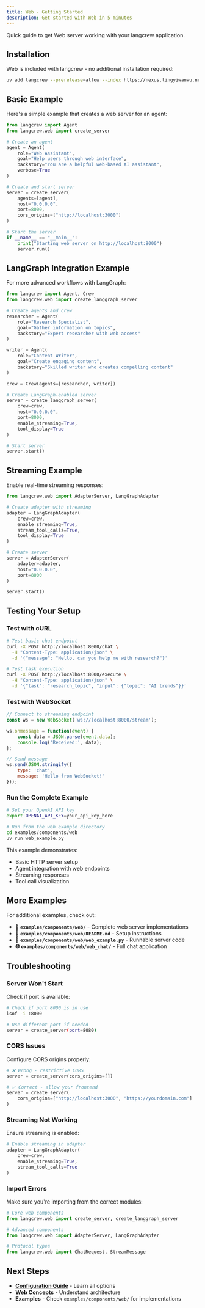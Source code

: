 ```yaml
---
title: Web - Getting Started
description: Get started with Web in 5 minutes
---
```


Quick guide to get Web server working with your langcrew application.

## Installation

Web is included with langcrew - no additional installation required:

```bash
uv add langcrew --prerelease=allow --index https://nexus.lingyiwanwu.net/repository/pypi-hosted/simple
```

## Basic Example

Here's a simple example that creates a web server for an agent:

```python
from langcrew import Agent
from langcrew.web import create_server

# Create an agent
agent = Agent(
    role="Web Assistant",
    goal="Help users through web interface",
    backstory="You are a helpful web-based AI assistant",
    verbose=True
)

# Create and start server
server = create_server(
    agents=[agent],
    host="0.0.0.0",
    port=8000,
    cors_origins=["http://localhost:3000"]
)

# Start the server
if __name__ == "__main__":
    print("Starting web server on http://localhost:8000")
    server.run()
```

## LangGraph Integration Example

For more advanced workflows with LangGraph:

```python
from langcrew import Agent, Crew
from langcrew.web import create_langgraph_server

# Create agents and crew
researcher = Agent(
    role="Research Specialist",
    goal="Gather information on topics",
    backstory="Expert researcher with web access"
)

writer = Agent(
    role="Content Writer", 
    goal="Create engaging content",
    backstory="Skilled writer who creates compelling content"
)

crew = Crew(agents=[researcher, writer])

# Create LangGraph-enabled server
server = create_langgraph_server(
    crew=crew,
    host="0.0.0.0",
    port=8000,
    enable_streaming=True,
    tool_display=True
)

# Start server
server.start()
```

## Streaming Example

Enable real-time streaming responses:

```python
from langcrew.web import AdapterServer, LangGraphAdapter

# Create adapter with streaming
adapter = LangGraphAdapter(
    crew=crew,
    enable_streaming=True,
    stream_tool_calls=True,
    tool_display=True
)

# Create server
server = AdapterServer(
    adapter=adapter,
    host="0.0.0.0",
    port=8000
)

server.start()
```

## Testing Your Setup

### Test with cURL

```bash
# Test basic chat endpoint
curl -X POST http://localhost:8000/chat \
  -H "Content-Type: application/json" \
  -d '{"message": "Hello, can you help me with research?"}'

# Test task execution
curl -X POST http://localhost:8000/execute \
  -H "Content-Type: application/json" \
  -d '{"task": "research_topic", "input": {"topic": "AI trends"}}'
```

### Test with WebSocket

```javascript
// Connect to streaming endpoint
const ws = new WebSocket('ws://localhost:8000/stream');

ws.onmessage = function(event) {
    const data = JSON.parse(event.data);
    console.log('Received:', data);
};

// Send message
ws.send(JSON.stringify({
    type: 'chat',
    message: 'Hello from WebSocket!'
}));
```

### Run the Complete Example

```bash
# Set your OpenAI API key
export OPENAI_API_KEY=your_api_key_here

# Run from the web example directory
cd examples/components/web
uv run web_example.py
```

This example demonstrates:
- Basic HTTP server setup
- Agent integration with web endpoints
- Streaming responses
- Tool call visualization

## More Examples

For additional examples, check out:

- **📁 `examples/components/web/`** - Complete web server implementations
- **📄 `examples/components/web/README.md`** - Setup instructions  
- **🐍 `examples/components/web/web_example.py`** - Runnable server code
- **🌐 `examples/components/web/web_chat/`** - Full chat application

## Troubleshooting

### Server Won't Start

Check if port is available:
```bash
# Check if port 8000 is in use
lsof -i :8000

# Use different port if needed
server = create_server(port=8080)
```

### CORS Issues

Configure CORS origins properly:
```python
# ❌ Wrong - restrictive CORS
server = create_server(cors_origins=[])

# ✅ Correct - allow your frontend
server = create_server(
    cors_origins=["http://localhost:3000", "https://yourdomain.com"]
)
```

### Streaming Not Working

Ensure streaming is enabled:
```python
# Enable streaming in adapter
adapter = LangGraphAdapter(
    crew=crew,
    enable_streaming=True,
    stream_tool_calls=True
)
```

### Import Errors

Make sure you're importing from the correct modules:
```python
# Core web components
from langcrew.web import create_server, create_langgraph_server

# Advanced components
from langcrew.web import AdapterServer, LangGraphAdapter

# Protocol types
from langcrew.web import ChatRequest, StreamMessage
```

## Next Steps

- **[Configuration Guide](/guides/web/configuration)** - Learn all options
- **[Web Concepts](/concepts/web)** - Understand architecture
- **Examples** - Check `examples/components/web/` for implementations